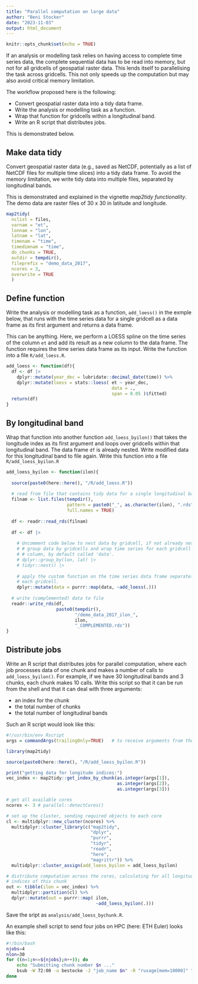```yaml
---
title: "Parallel computation on large data"
author: "Beni Stocker"
date: "2023-11-03"
output: html_document
---
```


```r
knitr::opts_chunk$set(echo = TRUE)
```

If an analysis or modelling task relies on having access to complete time series data, the complete sequential data has to be read into memory, but not for all gridcells of geospatial raster data. This lends itself to parallelising the task across gridcells. This not only speeds up the computation but may also avoid critical memory limitation.

The workflow proposed here is the following:

- Convert geospatial raster data into a tidy data frame.
- Write the analysis or modelling task as a function.
- Wrap that function for gridcells within a longitudinal band.
- Write an R script that distributes jobs.

This is demonstrated below.

## Make data tidy

Convert geospatial raster data (e.g., saved as NetCDF, potentially as a list of NetCDF files for multiple time slices) into a tidy data frame. To avoid the memory limitation, we write tidy data into multiple files, separated by longitudinal bands.

This is demonstrated and explained in the vignette *map2tidy functionality*. The demo data are raster files of 30 x 30 in latitude and longitude.
```r
map2tidy(
  nclist = files, 
  varnam = "et",
  lonnam = "lon", 
  latnam = "lat", 
  timenam = "time", 
  timedimnam = "time",
  do_chunks = TRUE,
  outdir = tempdir(), 
  fileprefix = "demo_data_2017", 
  ncores = 3,
  overwrite = TRUE
  )
```

## Define function

Write the analysis or modelling task as a function, `add_loess()` in the exmple below, that runs with the time series data for a single gridcell as a data frame as its first argument and returns a data frame.
 
This can be anything. Here, we perform a LOESS spline on the time series of the column `et` and add its result as a new column to the data frame. The function requires the time series data frame as its input. Write the function into a file `R/add_loess.R`.
```r
add_loess <- function(df){
  df <- df |> 
    dplyr::mutate(year_dec = lubridate::decimal_date(time)) %>%
    dplyr::mutate(loess = stats::loess( et ~ year_dec,
                                        data = ., 
                                        span = 0.05 )$fitted)
  return(df)
}
```


## By longitudinal band

Wrap that function into another function `add_loess_byilon()` that takes the longitude index as its first argument and loops over gridcells within that longitudinal band. The data frame `df` is already nested. Write modified data
for this longitudinal band to file again. Write this function into a file `R/add_loess_byilon.R`
```r
add_loess_byilon <- function(ilon){
  
  source(paste0(here::here(), "/R/add_loess.R"))
  
  # read from file that contains tidy data for a single longitudinal band
  filnam <- list.files(tempdir(), 
                       pattern = paste0("_", as.character(ilon), ".rds"),
                       full.names = TRUE)
  
  df <- readr::read_rds(filnam)
  
  df <- df |> 
    
    # Uncomment code below to nest data by gridcell, if not already nested.
    # # group data by gridcells and wrap time series for each gridcell into a new
    # # column, by default called 'data'.
    # dplyr::group_by(lon, lat) |> 
    # tidyr::nest() |> 
    
    # apply the custom function on the time series data frame separately for 
    # each gridcell.
    dplyr::mutate(data = purrr::map(data, ~add_loess(.)))
  
  # write (complemented) data to file
  readr::write_rds(df, 
                   paste0(tempdir(), 
                          "/demo_data_2017_ilon_", 
                          ilon,
                          "_COMPLEMENTED.rds"))
}
```

## Distribute jobs

Write an R script that distributes jobs for parallel computation, where each job processes data of one chunk and makes a number of calls to `add_loess_byilon()`. For example, if we have 30 longitudinal bands and 3 chunks, each chunk makes 10 calls. Write this script so that it can be run from the shell and that it can deal with three arguments:

- an index for the chunk
- the total number of chunks
- the total number of longitudinal bands

Such an R script would look like this:
```r
#!/usr/bin/env Rscript
args = commandArgs(trailingOnly=TRUE)   # to receive arguments from the shell

library(map2tidy)

source(paste0(here::here(), "/R/add_loess_byilon.R"))

print("getting data for longitude indices:")
vec_index <- map2tidy::get_index_by_chunk(as.integer(args[1]), 
                                          as.integer(args[2]), 
                                          as.integer(args[3]))

# get all available cores
ncores <- 3 # parallel::detectCores()

# set up the cluster, sending required objects to each core
cl <- multidplyr::new_cluster(ncores) %>%
  multidplyr::cluster_library(c("map2tidy",
                                "dplyr", 
                                "purrr", 
                                "tidyr", 
                                "readr",
                                "here",
                                "magrittr")) %>%
  multidplyr::cluster_assign(add_loess_byilon = add_loess_byilon)

# distribute computation across the cores, calculating for all longitudinal 
# indices of this chunk
out <- tibble(ilon = vec_index) %>%
  multidplyr::partition(cl) %>%
  dplyr::mutate(out = purrr::map( ilon,
                                  ~add_loess_byilon(.)))
```
Save the sript as `analysis/add_loess_bychunk.R`.

An example shell script to send four jobs on HPC (here: ETH Euler) looks like this:
```sh
#!/bin/bash
njobs=4
nlon=30
for ((n=1;n<=${njobs};n++)); do
    echo "Submitting chunk number $n ..."
    bsub -W 72:00 -u bestocke -J "job_name $n" -R "rusage[mem=10000]" "Rscript vanilla analysis/add_loess_bychunk.R $n $njobs $nlon"
done
```
